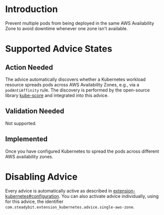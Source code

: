 # Introduction
Prevent multiple pods from being deployed in the same AWS Availability Zone to avoid downtime whenever one zone isn't available.

# Supported Advice States
## Action Needed
The advice automatically discovers whether a Kubernetes workload resource spreads pods across AWS Availability Zones, e.g., via a `podAntiAffinity` rule. The discovery is performed by the open-source library [kube-score](https://github.com/zegl/kube-score) and integrated into this advice.

## Validation Needed
Not supported.

## Implemented
Once you have configured Kubernetes to spread the pods across different AWS availability zones.

# Disabling Advice
Every advice is automatically active as described in [extension-kubernetes#configuration](https://github.com/steadybit/extension-kubernetes/?tab=readme-ov-file#configuration).
You can also activate advice individually, using for this advice, the identifier `com.steadybit.extension_kubernetes.advice.single-aws-zone`.
